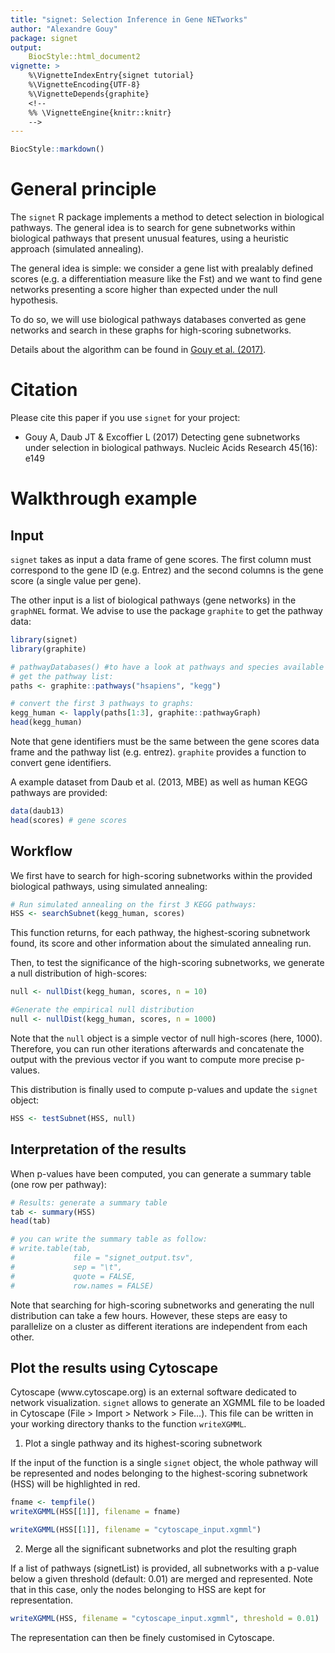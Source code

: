 ```yaml
---
title: "signet: Selection Inference in Gene NETworks"
author: "Alexandre Gouy"
package: signet
output:
    BiocStyle::html_document2
vignette: >
    %\VignetteIndexEntry{signet tutorial}
    %\VignetteEncoding{UTF-8}
    %\VignetteDepends{graphite}
    <!--
    %% \VignetteEngine{knitr::knitr}
    -->
---
```


```r
BiocStyle::markdown()
```

# General principle

The `signet` R package implements a method to detect selection in biological 
pathways. The general idea is to search for gene subnetworks within biological 
pathways that present unusual features, using a heuristic approach 
(simulated annealing).

The general idea is simple: we consider a gene list with prealably defined
scores (e.g. a differentiation measure like the Fst) and we want to find
gene networks presenting a score higher than expected under the null hypothesis.

To do so, we will use biological pathways databases converted as gene networks
and search in these graphs for high-scoring subnetworks.

Details about the algorithm can be found in
<a href="https://doi.org/10.1093/nar/gkx626">Gouy et al. (2017)</a>.

# Citation

Please cite this paper if you use `signet` for your project:

* Gouy A, Daub JT & Excoffier L (2017) Detecting gene subnetworks under 
selection in biological pathways. Nucleic Acids Research 45(16): e149

# Walkthrough example

## Input

`signet` takes as input a data frame of gene scores. The first column must
correspond to the gene ID (e.g. Entrez) and the second columns is the gene 
score (a single value per gene).

The other input is a list of biological pathways (gene networks) in the
`graphNEL` format. We advise to use the package `graphite` to get the
pathway data:

```r
library(signet)
library(graphite)

# pathwayDatabases() #to have a look at pathways and species available
# get the pathway list:
paths <- graphite::pathways("hsapiens", "kegg")

# convert the first 3 pathways to graphs:
kegg_human <- lapply(paths[1:3], graphite::pathwayGraph)
head(kegg_human)
```

Note that gene identifiers must be the same between the gene scores data frame
and the pathway list (e.g. entrez). `graphite` provides a function to convert
gene identifiers.

A example dataset from Daub et al. (2013, MBE) as well as human KEGG 
pathways are provided:

```r
data(daub13)
head(scores) # gene scores
```

## Workflow

We first have to search for high-scoring subnetworks within the
provided biological pathways, using simulated annealing:

```r
# Run simulated annealing on the first 3 KEGG pathways:
HSS <- searchSubnet(kegg_human, scores)
```

This function returns, for each pathway, the highest-scoring subnetwork found,
its score and other information about the simulated annealing run.

Then, to test the significance of the high-scoring subnetworks, we
generate a null distribution of high-scores:

```r
null <- nullDist(kegg_human, scores, n = 10)
```
```r
#Generate the empirical null distribution
null <- nullDist(kegg_human, scores, n = 1000)
```

Note that the `null` object is a simple vector of null high-scores (here, 1000).
Therefore, you can run other iterations afterwards and concatenate the output
with the previous vector if you want to compute more precise p-values.

This distribution is finally used to compute p-values and update the
`signet` object:

```r
HSS <- testSubnet(HSS, null)
```

## Interpretation of the results

When p-values have been computed, you can generate a summary table
(one row per pathway):

```r
# Results: generate a summary table
tab <- summary(HSS)
head(tab)

# you can write the summary table as follow:
# write.table(tab,
#             file = "signet_output.tsv",
#             sep = "\t",
#             quote = FALSE,
#             row.names = FALSE)
```

Note that searching for high-scoring subnetworks and generating the null
distribution can take a few hours. However, these steps are easy
to parallelize on a cluster as different iterations are independent from each
other.

## Plot the results using Cytoscape

Cytoscape (www.cytoscape.org) is an external software dedicated to network 
visualization. `signet` allows to generate an XGMML file to be loaded in 
Cytoscape (File > Import > Network > File...). 
This file can be written in your working directory thanks to the 
function `writeXGMML`.

1. Plot a single pathway and its highest-scoring subnetwork

If the input of the function is a single `signet` object, the whole pathway will
be represented and nodes belonging to the highest-scoring subnetwork (HSS) 
will be highlighted in red.

```r
fname <- tempfile()
writeXGMML(HSS[[1]], filename = fname)
```
```r
writeXGMML(HSS[[1]], filename = "cytoscape_input.xgmml")
```

2. Merge all the significant subnetworks and plot the resulting graph

If a list of pathways (signetList) is provided, all subnetworks with a p-value 
below a given threshold (default: 0.01) are merged and represented. Note that 
in this case, only the nodes belonging to HSS are kept for representation.

```r
writeXGMML(HSS, filename = "cytoscape_input.xgmml", threshold = 0.01)
```

The representation can then be finely customised in Cytoscape.
